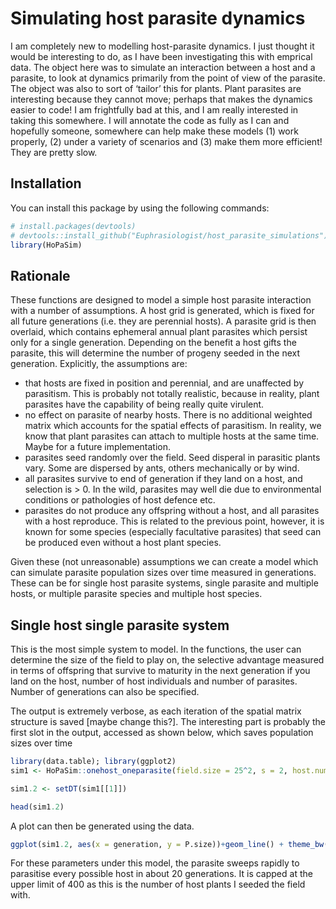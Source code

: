 # Simulating host parasite dynamics

I am completely new to modelling host-parasite dynamics. I just thought it would be interesting to do, as I have been investigating this with emprical data. The object here was to simulate an interaction between a host and a parasite, to look at dynamics primarily from the point of view of the parasite. The object was also to sort of 'tailor' this for plants. Plant parasites are interesting because they cannot move; perhaps that makes the dynamics easier to code! I am frightfully bad at this, and I am really interested in taking this somewhere. I will annotate the code as fully as I can and hopefully someone, somewhere can help make these models (1) work properly, (2) under a variety of scenarios and (3) make them more efficient! They are pretty slow.


## Installation

You can install this package by using the following commands:

```r
# install.packages(devtools)
# devtools::install_github("Euphrasiologist/host_parasite_simulations")
library(HoPaSim)
```

## Rationale

These functions are designed to model a simple host parasite interaction with a number of assumptions. A host grid is generated, which is fixed for all future generations (i.e. they are perennial hosts). A parasite grid is then overlaid, which contains ephemeral annual plant parasites which persist only for a single generation. Depending on the benefit a host gifts the parasite, this will determine the number of progeny seeded in the next generation. Explicitly, the assumptions are:

- that hosts are fixed in position and perennial, and are unaffected by parasitism. This is probably not totally realistic, because in reality, plant parasites have the capability of being really quite virulent.
- no effect on parasite of nearby hosts. There is no additional weighted matrix which accounts for the spatial effects of parasitism. In reality, we know that plant parasites can attach to multiple hosts at the same time. Maybe for a future implementation.
- parasites seed randomly over the field. Seed disperal in parasitic plants vary. Some are dispersed by ants, others mechanically or by wind. 
- all parasites survive to end of generation if they land on a host, and selection is > 0. In the wild, parasites may well die due to environmental conditions or pathologies of host defence etc.
- parasites do not produce any offspring without a host, and all parasites with a host reproduce. This is related to the previous point, however, it is known for some species (especially facultative parasites) that seed can be produced even without a host plant species.

Given these (not unreasonable) assumptions we can create a model which can simulate parasite population sizes over time measured in generations. These can be for single host parasite systems, single parasite and multiple hosts, or multiple parasite species and multiple host species.

## Single host single parasite system

This is the most simple system to model. In the functions, the user can determine the size of the field to play on, the selective advantage measured in terms of offspring that survive to maturity in the next generation if you land on the host, number of host individuals and number of parasites. Number of generations can also be specified.

The output is extremely verbose, as each iteration of the spatial matrix structure is saved [maybe change this?]. The interesting part is probably the first slot in the output, accessed as shown below, which saves population sizes over time

```r
library(data.table); library(ggplot2)
sim1 <- HoPaSim::onehost_oneparasite(field.size = 25^2, s = 2, host.number = 400, parasite.number = 20, gens = 100)

sim1.2 <- setDT(sim1[[1]])

head(sim1.2)
```

A plot can then be generated using the data.

```r
ggplot(sim1.2, aes(x = generation, y = P.size))+geom_line() + theme_bw() + xlab(label = "Generations") + ylab(label = "Population Size")

```

For these parameters under this model, the parasite sweeps rapidly to parasitise every possible host in about 20 generations. It is capped at the upper limit of 400 as this is the number of host plants I seeded the field with.